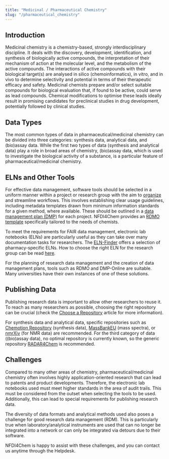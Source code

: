 ```yaml
---
title: "Medicinal / Pharmaceutical Chemistry"
slug: "/pharmaceutical_chemistry"
---
```



<LbeChip title="medicinal chemistry" />
<LbeChip title="epidemiology" />

## Introduction

Medicinal chemistry is a chemistry-based, strongly interdisciplinary discipline. It deals with the discovery, development, identification, and synthesis of biologically active compounds, the interpretation of their mechanism of action at the molecular level, and the metabolism of the active compounds. The interactions of active compounds with their biological target(s) are analysed in silico (chemoinformatics), in vitro, and in vivo to determine selectivity and potential in terms of their therapeutic efficacy and safety. Medicinal chemists prepare and/or select suitable compounds for biological evaluation that, if found to be active, could serve as lead compounds. Chemical modifications to optimise these leads ideally result in promising candidates for preclinical studies in drug development, potentially followed by clinical studies.

## Data Types

The most common types of data in pharmaceutical/medicinal chemistry can be divided into three categories: synthesis data, analytical data, and (bio)assay data. While the first two types of data (synthesis and analytical data) play a role in broad areas of chemistry, (bio)assay data, which is used to investigate the biological activity of a substance, is a particular feature of pharmaceutical/medicinal chemistry.

## ELNs and Other Tools

For effective data management, software tools should be selected in a uniform manner within a project or research group with the aim to [organize](/docs/data_organisation)
and streamline workflows. This involves establishing clear usage guidelines, including metadata templates drawn from minimum information standards for a given method, where available.
These should be outlined in a [data management plan (DMP)](/docs/dmp) for each project. NFDI4Chem provides an [RDMO template](https://rdmo.nfdi4chem.de/) specifically tailored to the needs of chemists.

To meet the requirements for FAIR data management, electronic lab notebooks (ELNs) are particularly useful as they can take over many documentation tasks for researchers. The [ELN-Finder](https://eln-finder.ulb.tu-darmstadt.de/search?f.K03=Pharmacy,equals&spc.page=1) offers a selection of pharmacy-specific ELNs. How to choose the right ELN for the research group can be read [here](https://knowledgebase.nfdi4chem.de/knowledge_base/docs/choose_eln/).

<ElnFinderPharm />

For the planning of research data management and the creation of data management plans, tools such as RDMO and DMP-Online are suitable. Many universities have their own instances of one of these solutions.

## Publishing Data

Publishing research data is important to allow other researchers to reuse it. To reach as many researchers as possible, choosing the right repository can be crucial (check the [Choose a Repository](https://knowledgebase.nfdi4chem.de/knowledge_base/docs/choose_repository/) article for more information).

For synthesis data and analytical data, specific repositories such as [Chemotion Repository](https://www.chemotion-repository.net/welcome) (synthesis data), [MassBankEU](https://massbank.eu/MassBank/) (mass spectra), or [nmrXiv](https://nmrxiv.org/) (for NMR data) are recommended. For the third category of data ((bio)assay data), no optimal repository is currently known, so the generic repository [RADAR4Chem](https://radar.products.fiz-karlsruhe.de/de/radarabout/radar4chem) is recommended.

## Challenges

Compared to many other areas of chemistry, pharmaceutical/medicinal chemistry often involves highly application-oriented research that can lead to patents and product developments. Therefore, the electronic lab notebooks used must meet higher standards in the area of audit trails. This must be considered from the outset when selecting the tools to be used. Additionally, this can lead to special requirements for publishing research data.

The diversity of data formats and analytical methods used also poses a challenge for good research data management (RDM). This is particularly true when laboratory/analytical instruments are used that can no longer be integrated into a network or can only be integrated via detours due to their software.

NFDI4Chem is happy to assist with these challenges, and you can contact us anytime through the Helpdesk.
